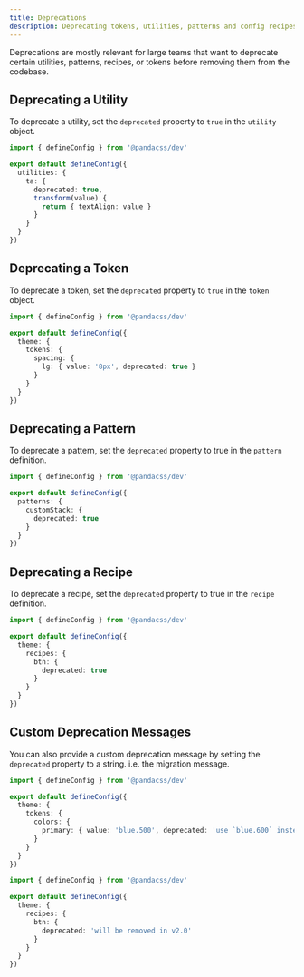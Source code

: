 ```yaml
---
title: Deprecations
description: Deprecating tokens, utilities, patterns and config recipes.
---
```


Deprecations are mostly relevant for large teams that want to deprecate certain utilities, patterns, recipes, or tokens
before removing them from the codebase.

## Deprecating a Utility

To deprecate a utility, set the `deprecated` property to `true` in the `utility` object.

```ts filename="panda.config.ts"
import { defineConfig } from '@pandacss/dev'

export default defineConfig({
  utilities: {
    ta: {
      deprecated: true,
      transform(value) {
        return { textAlign: value }
      }
    }
  }
})
```

## Deprecating a Token

To deprecate a token, set the `deprecated` property to `true` in the `token` object.

```ts filename="panda.config.ts"
import { defineConfig } from '@pandacss/dev'

export default defineConfig({
  theme: {
    tokens: {
      spacing: {
        lg: { value: '8px', deprecated: true }
      }
    }
  }
})
```

## Deprecating a Pattern

To deprecate a pattern, set the `deprecated` property to true in the `pattern` definition.

```ts filename="panda.config.ts"
import { defineConfig } from '@pandacss/dev'

export default defineConfig({
  patterns: {
    customStack: {
      deprecated: true
    }
  }
})
```

## Deprecating a Recipe

To deprecate a recipe, set the `deprecated` property to true in the `recipe` definition.

```ts filename="panda.config.ts"
import { defineConfig } from '@pandacss/dev'

export default defineConfig({
  theme: {
    recipes: {
      btn: {
        deprecated: true
      }
    }
  }
})
```

## Custom Deprecation Messages

You can also provide a custom deprecation message by setting the `deprecated` property to a string. i.e. the migration
message.

```ts filename="panda.config.ts"
import { defineConfig } from '@pandacss/dev'

export default defineConfig({
  theme: {
    tokens: {
      colors: {
        primary: { value: 'blue.500', deprecated: 'use `blue.600` instead' }
      }
    }
  }
})
```

```ts filename="panda.config.ts"
import { defineConfig } from '@pandacss/dev'

export default defineConfig({
  theme: {
    recipes: {
      btn: {
        deprecated: 'will be removed in v2.0'
      }
    }
  }
})
```

